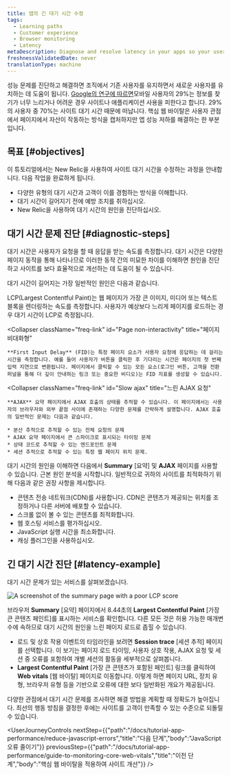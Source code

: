 ```yaml
---
title: 앱의 긴 대기 시간 수정
tags:
  - Learning paths
  - Customer experience
  - Browser monitoring
  - Latency
metaDescription: Diagnose and resolve latency in your apps so your users get the most out of their site experience.
freshnessValidatedDate: never
translationType: machine
---
```



성능 문제를 진단하고 해결하면 조직에서 기존 사용자를 유지하면서 새로운 사용자를 유치하는 데 도움이 됩니다. [Google의 연구에 따르면](https://think.storage.googleapis.com/images/micromoments-guide-to-winning-shift-to-mobile-download.pdf)모바일 사용자의 29%는 정보를 찾기가 너무 느리거나 어려운 경우 사이트나 애플리케이션 사용을 피한다고 합니다. 29%의 사용자 중 70%는 사이트 대기 시간 때문에 떠납니다. 핵심 웹 바이탈은 사용자 관점에서 페이지에서 자산이 작동하는 방식을 캡처하지만 앱 성능 저하를 해결하는 한 부분입니다.

## 목표 [#objectives]

이 튜토리얼에서는 New Relic을 사용하여 사이트 대기 시간을 수정하는 과정을 안내합니다. 다음 작업을 완료하게 됩니다.

* 다양한 유형의 대기 시간과 고객이 이를 경험하는 방식을 이해합니다.
* 대기 시간이 길어지기 전에 예방 조치를 취하십시오.
* New Relic을 사용하여 대기 시간의 원인을 진단하십시오.

## 대기 시간 문제 진단 [#diagnostic-steps]

대기 시간은 사용자가 요청을 할 때 응답을 받는 속도를 측정합니다. 대기 시간은 다양한 페이지 동작을 통해 나타나므로 이러한 동작 간의 미묘한 차이를 이해하면 원인을 진단하고 사이트를 보다 효율적으로 개선하는 데 도움이 될 수 있습니다.

대기 시간이 길어지는 가장 일반적인 원인은 다음과 같습니다.

<CollapserGroup>
  <Collapser
    className="freq-link"
    id="Slow page load"
    title="느린 페이지 로드"
  >
    LCP(Largest Contentful Paint)는 웹 페이지가 가장 큰 이미지, 미디어 또는 텍스트 블록을 렌더링하는 속도를 측정합니다. 사용자가 예상보다 느리게 페이지를 로드하는 경우 대기 시간이 LCP로 측정됩니다.
  </Collapser>

  <Collapser
    className="freq-link"
    id="Page non-interactivity"
    title="페이지 비대화형"
  >
    **First Input Delay** (FID)는 특정 페이지 요소가 사용자 요청에 응답하는 데 걸리는 시간을 측정합니다. 예를 들어 사용자가 버튼을 클릭한 후 기다리는 시간은 페이지의 첫 번째 입력 지연으로 변환됩니다. 페이지에서 클릭할 수 있는 모든 요소(로그인 버튼, 고객을 전환 퍼널을 통해 더 깊이 안내하는 링크 또는 중요한 비디오)는 FID 지표를 생성할 수 있습니다.
  </Collapser>

  <Collapser
    className="freq-link"
    id="Slow ajax"
    title="느린 AJAX 요청"
  >
    **AJAX** 요약 페이지에서 AJAX 호출의 상태를 추적할 수 있습니다. 이 페이지에서는 사용자의 브라우저와 외부 끝점 사이에 존재하는 다양한 문제를 간략하게 설명합니다. AJAX 호출의 일반적인 문제는 다음과 같습니다.

    * 분산 추적으로 추적할 수 있는 전체 요청의 문제
    * AJAX 요약 페이지에서 큰 스파이크로 표시되는 타이밍 문제
    * 상태 코드로 추적할 수 있는 엔드포인트 문제
    * 세션 추적으로 추적할 수 있는 특정 웹 페이지 위치 문제.
  </Collapser>
</CollapserGroup>

대기 시간의 원인을 이해하면 다음에서 **Summary** \[요약] 및 **AJAX** 페이지를 사용할 수 있습니다. <InlinePopover type="browser"/>근본 원인 분석을 시작합니다. 일반적으로 귀하의 사이트를 최적화하기 위해 다음과 같은 권장 사항을 제시합니다.

* 콘텐츠 전송 네트워크(CDN)를 사용합니다. CDN은 콘텐츠가 제공되는 위치를 조정하거나 다른 서버에 배포할 수 있습니다.
* 스크롤 없이 볼 수 있는 콘텐츠를 최적화합니다.
* 웹 호스팅 서비스를 평가하십시오.
* JavaScript 실행 시간을 최소화합니다.
* 캐싱 플러그인을 사용하십시오.

## 긴 대기 시간 진단 [#latency-example]

대기 시간 문제가 있는 서비스를 살펴보겠습니다.

<img
  alt="A screenshot of the summary page with a poor LCP score"
  title="Abnormal LCP score"
  src={journeyAbnormalLCP}
/>

브라우저 **Summary** \[요약] 페이지에서 8.44초의 **Largest Contentful Paint** \[가장 큰 콘텐츠 페인트]를 표시하는 서비스를 확인합니다. 다른 모든 것은 허용 가능한 매개변수에 속하므로 대기 시간의 원인을 느린 페이지 로드로 좁힐 수 있습니다.

* 로드 및 상호 작용 이벤트의 타임라인을 보려면 **Session trace** \[세션 추적] 페이지를 선택합니다. 이 보기는 페이지 로드 타이밍, 사용자 상호 작용, AJAX 요청 및 세션 중 오류를 포함하여 개별 세션의 활동을 세부적으로 살펴봅니다.
* **Largest Contentful Paint** \[가장 큰 콘텐츠가 포함된 페인트] 링크를 클릭하여 **Web vitals** \[웹 바이탈] 페이지로 이동합니다. 이렇게 하면 페이지 URL, 장치 유형, 브라우저 유형 등을 기반으로 오류에 대한 보다 일반화된 개요가 제공됩니다.

다양한 관점에서 대기 시간 문제를 조사하면 해결 방법을 계획할 때 정확도가 높아집니다. 최선의 행동 방침을 결정한 후에는 사이트를 고객이 만족할 수 있는 수준으로 되돌릴 수 있습니다.

<UserJourneyControls
  nextStep={{"path":"/docs/tutorial-app-performance/reduce-javascript-errors","title":"다음 단계","body":"JavaScript 오류 줄이기"}}
  previousStep={{"path":"/docs/tutorial-app-performance/guide-to-monitoring-core-web-vitals","title":"이전 단계","body":"핵심 웹 바이탈을 적용하여 사이트 개선"}}
/>